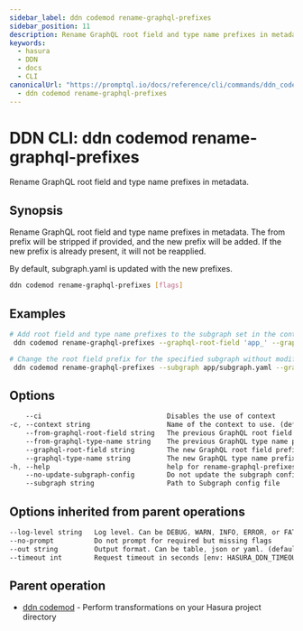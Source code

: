 ```yaml
---
sidebar_label: ddn codemod rename-graphql-prefixes
sidebar_position: 11
description: Rename GraphQL root field and type name prefixes in metadata using the DDN CLI
keywords:
  - hasura
  - DDN
  - docs
  - CLI
canonicalUrl: "https://promptql.io/docs/reference/cli/commands/ddn_codemod_rename-graphql-prefixes"
  - ddn codemod rename-graphql-prefixes
---
```


# DDN CLI: ddn codemod rename-graphql-prefixes

Rename GraphQL root field and type name prefixes in metadata.

## Synopsis

Rename GraphQL root field and type name prefixes in metadata. The from prefix will be stripped if provided, and the new prefix will be added. If the new prefix is already present, it will not be reapplied.

By default, subgraph.yaml is updated with the new prefixes.

```bash
ddn codemod rename-graphql-prefixes [flags]
```

## Examples

```bash
# Add root field and type name prefixes to the subgraph set in the context
 ddn codemod rename-graphql-prefixes --graphql-root-field 'app_' --graphql-type-name 'App_'

# Change the root field prefix for the specified subgraph without modifying subgraph.yaml
 ddn codemod rename-graphql-prefixes --subgraph app/subgraph.yaml --graphql-root-field 'foo_' --from-graphql-root-field 'app_' --no-update-subgraph-config
```

## Options

```sass
    --ci                               Disables the use of context
-c, --context string                   Name of the context to use. (default <current_context>)
    --from-graphql-root-field string   The previous GraphQL root field prefix
    --from-graphql-type-name string    The previous GraphQL type name prefix
    --graphql-root-field string        The new GraphQL root field prefix
    --graphql-type-name string         The new GraphQL type name prefix
-h, --help                             help for rename-graphql-prefixes
    --no-update-subgraph-config        Do not update the subgraph config with the new prefixes
    --subgraph string                  Path to Subgraph config file
```

## Options inherited from parent operations

```sass
--log-level string   Log level. Can be DEBUG, WARN, INFO, ERROR, or FATAL. (default "INFO")
--no-prompt          Do not prompt for required but missing flags
--out string         Output format. Can be table, json or yaml. (default "table")
--timeout int        Request timeout in seconds [env: HASURA_DDN_TIMEOUT] (default 100)
```

## Parent operation

- [ddn codemod](/reference/cli/commands/ddn_codemod) - Perform transformations on your Hasura project directory
